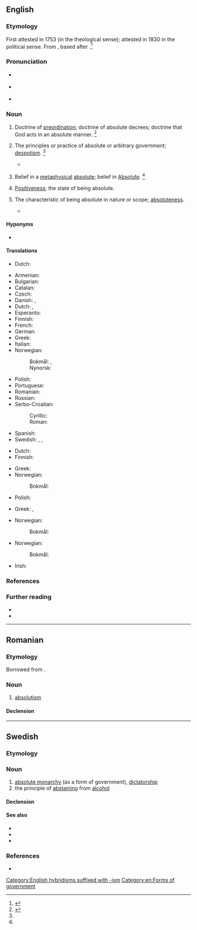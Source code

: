 ==English==

===Etymology===
First attested in 1753 (in the theological sense); attested in 1830 in the political sense. From {{suffix|en|absolute|ism}}, based after {{der|en|fr|absolutisme}}.<ref name=SOED>{{R:SOED5|page=9}}</ref>

===Pronunciation===
* {{a|UK}} {{IPA|en|/ˈæb.sə.luː.tɪz.m̩/|/ˈæb.sə.ljuː.tɪz.m̩/}}
* {{a|US}} {{IPA|en|/ˈæb.səˌluˌtɪz.m̩/|/ˈæb.səˌljuˌtɪz.m̩/}}
* {{audio|en|en-us-absolutism.ogg|Audio (US)}}

===Noun===
{{en-noun|~}}

# {{lb|en|theology}} Doctrine of [[preordination]]; doctrine of absolute decrees; doctrine that God acts in an absolute manner. {{defdate|First attested in the mid 18<sup>th</sup> century.}}<ref name=SOED>{{R:SOED5|page=9}}</ref>
# {{lb|en|political science}} The principles or practice of absolute or arbitrary government; [[despotism]]. {{defdate|First attested in the early 19<sup>th</sup> century.}}<ref name=SOED/>
#* {{quote-book|en|passage=The element of '''absolutism''' and prelacy was more controlling in the counsels of the rival corporation.|author=John Gorham Palfrey|authorlink=John G. Palfrey|title=History of New England|year=1859|volume=I|chapter=IV|page=217|pageurl=https://books.google.com/books?id=CwqUdVXqgPsC&pg=PA217&lpg=PA217}}
# {{lb|en|philosophy}} Belief in a [[metaphysical]] [[absolute]]; belief in [[Absolute]]. {{defdate|First attested in the late 19<sup>th</sup> century.}}<ref name=SOED/>
# [[positiveness|Positiveness]]; the state of being absolute.
# {{lb|en|rare}} The characteristic of being absolute in nature or scope; [[absoluteness]].
#* {{quote-book|en|year=2003|author=Ruth R. Wisse|title=The Modern Jewish Canon: A Journey Through Language|isbn=0226903184|passage=It was the '''absolutism''' of his ambition to be a perfect writer (and perhaps also the perfect son) that imperiled him.}}

====Hyponyms====
* {{W| moral absolutism}}

====Translations====
{{trans-top|theology: doctrine of preordination; doctrine of absolute decrees}}
* Dutch: {{t|nl|predestinatieleer|m}}
{{trans-mid}}
{{trans-bottom}}

{{trans-top|political science: absolute or arbitrary government; despotism}}
* Armenian: {{t+|hy|աբսոլյուտիզմ|sc=Armn}}
* Bulgarian: {{t+|bg|абсолюти́зъм|m}}
* Catalan: {{t|ca|absolutisme|m}}
* Czech: {{t+|cs|absolutismus|m}}
* Danish: {{t|da|enevælde|c}} {{qualifier|Danish history ca. 1660-1849}}, {{t|da|absolutisme|c}}
* Dutch: {{t+|nl|absolutisme|n}}, {{t+|nl|alleenheerschappij|f}}
* Esperanto: {{t+|eo|absolutismo}}
* Finnish: {{t+|fi|absolutismi}}
* French: {{t+|fr|absolutisme}}
* German: {{t+|de|Absolutismus|m}}
* Greek: {{t+|el|απολυταρχία|f|sc=Grek}}
* Italian: {{t+|it|assolutismo|m}}
* Norwegian:
*: Bokmål: {{t+|no|absolutisme|m}}, {{t+|nb|enevelde|n}}
*: Nynorsk: {{t|nn|absolutisme|m}}
{{trans-mid}}
* Polish: {{t+|pl|absolutyzm|m-in}}
* Portuguese: {{t+|pt|absolutismo|m}}
* Romanian: {{t+|ro|absolutism|n}}
* Russian: {{t+|ru|абсолюти́зм|m}}
* Serbo-Croatian:
*: Cyrillic: {{t|sh|апсолутизам|m|sc=Cyrl}}
*: Roman: {{t+|sh|apsolutizam|m}}
* Spanish: {{t+|es|absolutismo|m}}
* Swedish: {{t+|sv|absolutism|c}}, {{t+|sv|envälde|n}}, {{t+|sv|despotism|c}}
{{trans-bottom}}

{{trans-top|belief in a metaphysical absolute}}
* Dutch: {{t+|nl|absolutisme|f}}
* Finnish: {{t+|fi|absolutismi}}
{{trans-mid}}
* Greek: {{t|el|απολυτοκρατία}}
* Norwegian:
*: Bokmål: {{t+|nb|absolutisme|m}}
* Polish: {{t+|pl|absolutyzm|m}}
{{trans-bottom}}

{{trans-top|the state of being absolute; the system or doctrine of the absolute or unconditional}}
* Greek: {{t+|el|απολυτότητα|f}}, {{t+|el|απόλυτο|n}}
{{trans-mid}}
* Norwegian:
*: Bokmål: {{t-needed|nb}}
{{trans-bottom}}

{{trans-top|positiveness}}
* Norwegian:
*: Bokmål: {{t-needed|nb}}
{{trans-mid}}
{{trans-bottom}}

{{ttbc-top}}
* Irish: {{t-check|ga|absalóideachas|m}}
{{trans-mid}}
{{trans-bottom}}

===References===
<references/>

===Further reading===
* {{R:OneLook}}
* {{R:Webster 1913}}

[[Category:English hybridisms suffixed with -ism]]
[[Category:en:Forms of government]]

----

==Romanian==

===Etymology===
Borrowed from {{bor|ro|fr|absolutisme}}.

===Noun===
{{ro-noun|n|-}}

# [[#English|absolutism]]

====Declension====
{{ro-noun-n|n=sg}}

----

==Swedish==

===Etymology===
{{suffix|sv|absolut|ism}}

===Noun===
{{sv-noun|c|-}}

# [[absolute monarchy]] (as a form of government), [[dictatorship]]
# the principle of [[abstaining]] from [[alcohol]]

====Declension====
{{sv-noun-unc-irreg-c|2=absolutismen}}

====See also====
* {{l|sv|nykterhet}}
* {{l|sv|nykterism}}
* {{l|sv|absolutist}}

===References===
* {{R:runeberg.org|saol|8|0009.html absolutism}}